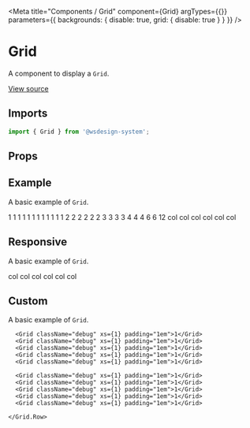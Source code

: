 
<Meta
  title="Components / Grid"
  component={Grid}
  argTypes={{}}
  parameters={{ backgrounds: { disable: true, grid: { disable: true } } }}
/>

# Grid

A component to display a `Grid`.

[View source](https://github.com/actarian/wsdesign-system/tree/main/@components/card)

## Imports

```js
import { Grid } from '@wsdesign-system';
```

## Props

<ArgsTable of={GridProps} />

## Example

A basic example of `Grid`.

<Canvas>
  <Story name="Grid">
    <Grid.Row>
      <Grid className="debug" xs={1} padding="1em">1</Grid>
      <Grid className="debug" xs={1} padding="1em">1</Grid>
      <Grid className="debug" xs={1} padding="1em">1</Grid>
      <Grid className="debug" xs={1} padding="1em">1</Grid>
      <Grid className="debug" xs={1} padding="1em">1</Grid>
      <Grid className="debug" xs={1} padding="1em">1</Grid>
      <Grid className="debug" xs={1} padding="1em">1</Grid>
      <Grid className="debug" xs={1} padding="1em">1</Grid>
      <Grid className="debug" xs={1} padding="1em">1</Grid>
      <Grid className="debug" xs={1} padding="1em">1</Grid>
      <Grid className="debug" xs={1} padding="1em">1</Grid>
      <Grid className="debug" xs={1} padding="1em">1</Grid>
      <Grid className="debug" xs={2} padding="1em">2</Grid>
      <Grid className="debug" xs={2} padding="1em">2</Grid>
      <Grid className="debug" xs={2} padding="1em">2</Grid>
      <Grid className="debug" xs={2} padding="1em">2</Grid>
      <Grid className="debug" xs={2} padding="1em">2</Grid>
      <Grid className="debug" xs={2} padding="1em">2</Grid>
      <Grid className="debug" xs={3} padding="1em">3</Grid>
      <Grid className="debug" xs={3} padding="1em">3</Grid>
      <Grid className="debug" xs={3} padding="1em">3</Grid>
      <Grid className="debug" xs={3} padding="1em">3</Grid>
      <Grid className="debug" xs={4} padding="1em">4</Grid>
      <Grid className="debug" xs={4} padding="1em">4</Grid>
      <Grid className="debug" xs={4} padding="1em">4</Grid>
      <Grid className="debug" xs={6} padding="1em">6</Grid>
      <Grid className="debug" xs={6} padding="1em">6</Grid>
      <Grid className="debug" xs={12} padding="1em">12</Grid>
      <Grid className="debug" xs={6} sm={4} md={3} xl={2} padding="1em">col</Grid>
      <Grid className="debug" xs={6} sm={4} md={3} xl={2} padding="1em">col</Grid>
      <Grid className="debug" xs={6} sm={4} md={3} xl={2} padding="1em">col</Grid>
      <Grid className="debug" xs={6} sm={4} md={3} xl={2} padding="1em">col</Grid>
      <Grid className="debug" xs={6} sm={4} md={3} xl={2} padding="1em">col</Grid>
      <Grid className="debug" xs={6} sm={4} md={3} xl={2} padding="1em">col</Grid>
    </Grid.Row>
  </Story>
</Canvas>

## Responsive

A basic example of `Grid`.

<Canvas>
  <Story name="Responsive">
    <Grid.Row>
      <Grid className="debug" xs={6} sm={4} md={3} xl={2} padding="1em">col</Grid>
      <Grid className="debug" xs={6} sm={4} md={3} xl={2} padding="1em">col</Grid>
      <Grid className="debug" xs={6} sm={4} md={3} xl={2} padding="1em">col</Grid>
      <Grid className="debug" xs={6} sm={4} md={3} xl={2} padding="1em">col</Grid>
      <Grid className="debug" xs={6} sm={4} md={3} xl={2} padding="1em">col</Grid>
      <Grid className="debug" xs={6} sm={4} md={3} xl={2} padding="1em">col</Grid>
    </Grid.Row>
  </Story>
</Canvas>

## Custom

A basic example of `Grid`.

<Canvas>
  <Story name="Custom">
    <Grid.Row columns={5} columnGap='10px' rowGap='10px'>

      <Grid className="debug" xs={1} padding="1em">1</Grid>
      <Grid className="debug" xs={1} padding="1em">1</Grid>
      <Grid className="debug" xs={1} padding="1em">1</Grid>
      <Grid className="debug" xs={1} padding="1em">1</Grid>
      <Grid className="debug" xs={1} padding="1em">1</Grid>

      <Grid className="debug" xs={1} padding="1em">1</Grid>
      <Grid className="debug" xs={1} padding="1em">1</Grid>
      <Grid className="debug" xs={1} padding="1em">1</Grid>
      <Grid className="debug" xs={1} padding="1em">1</Grid>
      <Grid className="debug" xs={1} padding="1em">1</Grid>

    </Grid.Row>
  </Story>
</Canvas>

